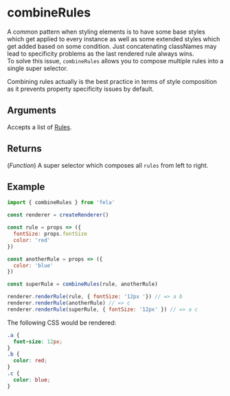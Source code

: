 # combineRules

A common pattern when styling elements is to have some base styles which get applied to every instance as well as some extended styles which get added based on some condition. Just concatenating classNames may lead to specificity problems as the last rendered rule always wins.<br />
To solve this issue, `combineRules` allows you to compose multiple rules into a single super selector.<br />

Combining rules actually is the best practice in terms of style composition as it prevents property specificity issues by default.

## Arguments

Accepts a list of [Rules](../../advanced/Rules.md).

## Returns

(_Function_) A super selector which composes all `rules` from left to right.

## Example

```javascript
import { combineRules } from 'fela'

const renderer = createRenderer()

const rule = props => ({
  fontSize: props.fontSize
  color: 'red'
})

const anotherRule = props => ({
  color: 'blue'
})

const superRule = combineRules(rule, anotherRule)

renderer.renderRule(rule, { fontSize: '12px '}) // => a b
renderer.renderRule(anotherRule) // => c
renderer.renderRule(superRule, { fontSize: '12px' }) // => a c
```

The following CSS would be rendered:

```css
.a {
  font-size: 12px;
}
.b {
  color: red;
}
.c {
  color: blue;
}
```
